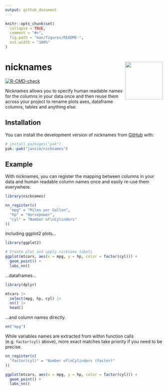 ```yaml
---
output: github_document
---
```


<!-- README.md is generated from README.Rmd. Please edit that file -->

```r
knitr::opts_chunk$set(
  collapse = TRUE,
  comment = "#>",
  fig.path = "man/figures/README-",
  out.width = "100%"
)
```

# nicknames <img src="man/figures/logo.svg" width="120" align="right" />

<!-- badges: start -->
[![R-CMD-check](https://github.com/jansim/nicknames/actions/workflows/R-CMD-check.yaml/badge.svg)](https://github.com/jansim/nicknames/actions/workflows/R-CMD-check.yaml)
<!-- badges: end -->

Nicknames allows you to specify human readable names for the columns in your data once and then reuse them across your project to rename plots axes, dataframe columns, tables and anything else.

## Installation

You can install the development version of nicknames from [GitHub](https://github.com/) with:

``` r
# install.packages("pak")
pak::pak("jansim/nicknames")
```

## Example

With nicknames, you can register the mapping between columns in your data and human readable column names once and easily re-use them everywhere.

```r
library(nicknames)

nn_register(c(
  "mpg" = "Miles per Gallon",
  "hp" = "Horsepower",
  "cyl" = "Number of\nCylinders"
))
```

Including ggplot2 plots...

```r
library(ggplot2)

# Create plot and apply nickname labels
ggplot(mtcars, aes(x = mpg, y = hp, color = factor(cyl))) +
  geom_point() +
  labs_nn()
```

...dataframes...

```r
library(dplyr)

mtcars |>
  select(mpg, hp, cyl) |>
  nn() |>
  head()
```

...and column names directly.

```r
nn("mpg")
```

While variables names are extracted from within function calls (e.g. `factor(cyl)` above), more exact matches take priority if you need to be precise.

```r
nn_register(c(
  "factor(cyl)" = "Number of\nCylinders (factor)"
))

ggplot(mtcars, aes(x = mpg, y = hp, color = factor(cyl))) +
  geom_point() +
  labs_nn()
```
